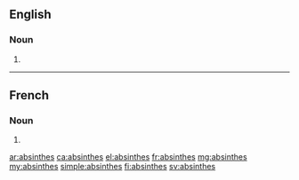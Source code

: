 ==English==

===Noun===
{{head|en|noun plural form}}

# {{plural of|absinthe|lang=en}}

----

==French==

===Noun===
{{head|fr|noun plural form|cat2=French nouns lacking gender}}

# {{plural of|absinthe|lang=fr}}

[[ar:absinthes]]
[[ca:absinthes]]
[[el:absinthes]]
[[fr:absinthes]]
[[mg:absinthes]]
[[my:absinthes]]
[[simple:absinthes]]
[[fi:absinthes]]
[[sv:absinthes]]
